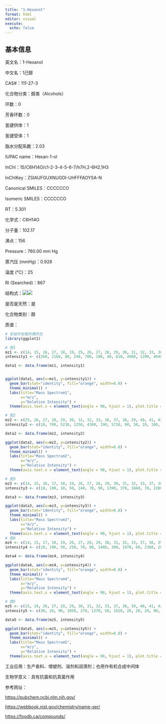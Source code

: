 ```yaml
---
title: "1-Hexanol"
format: html
editor: visual
execute: 
  echo: false
---
```


## 基本信息

英文名：1-Hexanol

中文名：1己醇

CAS#：111-27-3

化合物分类：醇类（Alcohols）

环数：0

芳香环数：0

氢键供体：1

氢键受体：1

脂水分配系数：2.03

IUPAC name：Hexan-1-ol

InChl：1S/C6H14O/c1-2-3-4-5-6-7/h7H,2-6H2,1H3

InChlKey：ZSIAUFGUXNUGDI-UHFFFAOYSA-N

Canonical SMILES：CCCCCCO

Isomeric SMILES：CCCCCCO

RT：5.301

化学式：C6H14O

分子量：102.17

沸点：156

Pressure：760.00 mm Hg

蒸汽压 (mmHg)：0.928

温度 (℃)：25

RI (Searched)：867

结构式：![](images/1-Hexanol-1.png)![](images/1-Hexanol-2.png)

是否是天然：是

化合物类别：醇

质谱：

```r
# 安装并加载所需的包
library(ggplot2)

# 图1
mz1 <- c(14, 15, 16, 17, 18, 19, 25, 26, 27, 28, 29, 30, 31, 32, 33, 36, 37, 38, 39, 40, 41, 42, 43, 44, 45, 46, 47, 49, 50, 51, 52, 53, 54, 55, 56, 57, 58, 59, 60, 61, 62, 63, 65, 66, 67, 68, 69, 70, 71, 72, 73, 74, 75, 77, 79, 81, 82, 83, 84, 85, 86, 87, 88, 102)
intensity1 <- c(260, 1160, 80, 240, 780, 190, 40, 610, 4980, 1290, 4640, 200, 5170, 130, 40, 10, 110, 240, 2530, 480, 5900, 5340, 8310, 580, 580, 30, 10, 20, 90, 140, 50, 310, 350, 5690, 9999, 950, 50, 60, 10, 20, 20, 20, 30, 10, 120, 90, 2390, 380, 290, 40, 300, 20, 10, 10, 10, 20, 20, 140, 960, 90, 30, 10, 20, 10)

data1 <- data.frame(mz1, intensity1)


ggplot(data1, aes(x=mz1, y=intensity1)) +
  geom_bar(stat="identity", fill="orange", width=0.8) + 
  theme_minimal() + 
  labs(title="Mass Spectrum1",
       x="m/z",
       y="Relative Intensity") + 
  theme(axis.text.x = element_text(angle = 90, hjust = 1), plot.title = element_text(hjust = 0.5))  

# 图2
mz2 <- c(25, 26, 27, 28, 29, 30, 31, 32, 33, 36, 37, 38, 39, 40, 41, 42, 43, 44, 45, 46, 47, 49, 50, 51, 52, 53, 54, 55, 56, 57, 58, 59, 60, 61, 62, 63, 65, 66, 67, 68, 69, 70, 71, 72, 73, 74, 77, 79, 81, 82, 83, 84, 85, 86, 101, 102)
intensity2 <- c(10, 700, 5230, 1250, 4300, 190, 5710, 90, 50, 10, 100, 270, 2570, 500, 5700, 5390, 7620, 560, 450, 30, 5, 10, 110, 150, 50, 310, 340, 5710, 9999, 990, 50, 60, 5, 10, 10, 30, 30, 10, 110, 80, 2240, 290, 200, 30, 150, 10, 10, 5, 10, 10, 150, 880, 100, 5, 10, 5)

data2 <- data.frame(mz2, intensity2)

ggplot(data2, aes(x=mz2, y=intensity2)) +
  geom_bar(stat="identity", fill="orange", width=0.8) + 
  theme_minimal() + 
  labs(title="Mass Spectrum2",
       x="m/z",
       y="Relative Intensity") + 
  theme(axis.text.x = element_text(angle = 90, hjust = 1), plot.title = element_text(hjust = 0.5))  

# 图3
mz3 <- c(14, 15, 16, 17, 18, 19, 26, 27, 28, 29, 30, 31, 32, 33, 37, 38, 39, 40, 41, 42, 43, 44, 45, 46, 47, 49, 50, 51, 52, 53, 54, 55, 56, 57, 58, 59, 60, 61, 62, 63, 64, 65, 66, 67, 68, 69, 70, 71, 72, 73, 74, 75, 77, 78, 79, 81, 82, 83, 84, 85, 86, 87)
intensity3 <- c(10, 100, 10, 50, 240, 70, 90, 1390, 370, 1840, 70, 2280, 40, 30, 20, 60, 950, 200, 3670, 3890, 5650, 340, 500, 30, 10, 10, 40, 70, 20, 190, 270, 4880, 9999, 840, 40, 60, 10, 10, 10, 20, 10, 30, 10, 110, 90, 3040, 310, 180, 30, 160, 10, 10, 20, 10, 10, 30, 30, 190, 1300, 190, 10, 30)

data3 <- data.frame(mz3, intensity3)

ggplot(data3, aes(x=mz3, y=intensity3)) +
  geom_bar(stat="identity", fill="orange", width=0.8) + 
  theme_minimal() + 
  labs(title="Mass Spectrum3",
       x="m/z",
       y="Relative Intensity") + 
  theme(axis.text.x = element_text(angle = 90, hjust = 1), plot.title = element_text(hjust = 0.5))  
# 图4
mz4 <- c(14, 15, 17, 18, 19, 26, 27, 28, 29, 30, 31, 32, 33, 37, 38, 39, 40, 41, 42, 43, 44, 45, 46, 50, 51, 52, 53, 54, 55, 56, 57, 58, 59, 63, 65, 67, 68, 69, 70, 71, 72, 73, 81, 82, 83, 84, 85, 101)
intensity4 <- c(10, 100, 50, 250, 70, 90, 1480, 300, 1970, 60, 2360, 20, 20, 20, 60, 840, 180, 3590, 4330, 5890, 200, 280, 10, 30, 50, 20, 140, 260, 4880, 9999, 700, 20, 50, 10, 10, 90, 70, 2500, 330, 160, 20, 120, 10, 10, 140, 850, 70, 10)

data4 <- data.frame(mz4, intensity4)

ggplot(data4, aes(x=mz4, y=intensity4)) +
  geom_bar(stat="identity", fill="orange", width=0.8) + 
  theme_minimal() + 
  labs(title="Mass Spectrum4",
       x="m/z",
       y="Relative Intensity") + 
  theme(axis.text.x = element_text(angle = 90, hjust = 1), plot.title = element_text(hjust = 0.5))  

# 图5
mz5 <- c(15, 19, 26, 27, 28, 29, 30, 31, 32, 33, 37, 38, 39, 40, 41, 42, 43, 44, 45, 46, 49, 50, 51, 52, 53, 54, 55, 56, 57, 58, 59, 61, 62, 63, 65, 66, 67, 68, 69, 70, 71, 73, 74, 77, 78, 79, 81, 82, 83, 84, 85, 101)
intensity5 <- c(30, 20, 90, 1050, 270, 1370, 50, 1610, 20, 20, 20, 90, 1210, 260, 3870, 3400, 4920, 230, 240, 20, 10, 60, 100, 30, 280, 310, 5310, 9999, 870, 30, 40, 10, 10, 20, 30, 10, 110, 80, 2550, 240, 110, 110, 10, 10, 10, 10, 10, 10, 100, 450, 30, 10)

data5 <- data.frame(mz5, intensity5)

ggplot(data5, aes(x=mz5, y=intensity5)) +
  geom_bar(stat="identity", fill="orange", width=0.8) + 
  theme_minimal() + 
  labs(title="Mass Spectrum5",
       x="m/z",
       y="Relative Intensity") + 
  theme(axis.text.x = element_text(angle = 90, hjust = 1), plot.title = element_text(hjust = 0.5))  
```

工业应用：生产香料、增塑剂、溶剂和润滑剂；也用作有机合成中间体

生物学意义：具有抗菌和抗真菌作用

参考网址：

<https://pubchem.ncbi.nlm.nih.gov/>

<https://webbook.nist.gov/chemistry/name-ser/>

<https://foodb.ca/compounds/>
